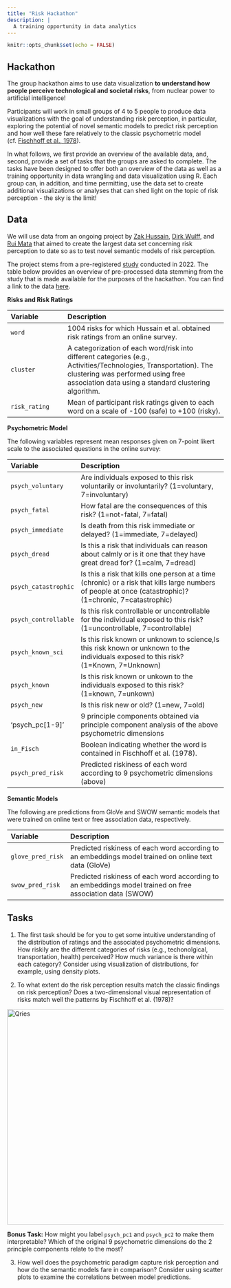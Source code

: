 ```yaml
---
title: "Risk Hackathon"
description: |
  A training opportunity in data analytics
---
```


```r
knitr::opts_chunk$set(echo = FALSE)
```

## Hackathon

The group hackathon aims to use data visualization **to understand how people perceive technological and societal risks**, from nuclear power to artificial intelligence! 

Participants will work in small groups of 4 to 5 people to produce data visualizations with the goal of understanding risk perception, in particular, exploring the potential of novel semantic models to predict risk perception and how well these fare relatively to the classic psychometric model (cf. [Fischhoff et al., 1978](https://link.springer.com/article/10.1007/BF00143739)).

In what follows, we first provide an overview of the available data, and, second, provide a set of tasks that the groups are asked to complete. The tasks have been designed to offer both an overview of the data as well as a training opportunity in data wrangling and data visualization using R. Each group can, in addition, and time permitting, use the data set to create additional visualizations or analyses that can shed light on the topic of risk perception - the sky is the limit!

## Data

We will use data from an ongoing project by [Zak Hussain](https://www.linkedin.com/in/zakir-a-s-hussain/), [Dirk Wulff](https://dwulff.github.io/about/), and [Rui Mata](https://matarui.org) that aimed to create the largest data set concerning risk perception to date so as to test novel semantic models of risk perception. 

The project stems from a pre-registered [study](https://osf.io/6m7xr) conducted in 2022. The table below provides an overview of pre-processed data stemming from the study that is made available for the purposes of the hackathon. You can find a link to the data [here](0_website/data.csv/).

**Risks and Risk Ratings**

| Variable | Description |
|:-------------|:-------------------------------------|
| `word` | 1004 risks for which Hussain et al. obtained risk ratings from an online survey.|
| `cluster` | A categorization of each word/risk into different categories (e.g., Activities/Technologies, Transportation). The clustering was performed using free association data using a standard clustering algorithm. |
| `risk_rating` | Mean of participant risk ratings given to each word on a scale of -100 (safe) to +100 (risky). |

**Psychometric Model**

The following variables represent mean responses given on 7-point likert scale to the associated questions in the online survey:

| Variable | Description |
|:-------------|:-------------------------------------|
| `psych_voluntary` | Are individuals exposed to this risk voluntarily or involuntarily? (1=voluntary, 7=involuntary) |
| `psych_fatal` | How fatal are the consequences of this risk? (1=not-fatal, 7=fatal) |
| `psych_immediate` | Is death from this risk immediate or delayed? (1=immediate, 7=delayed) |
| `psych_dread` | Is this a risk that individuals can reason about calmly or is it one that they have great dread for? (1=calm, 7=dread) |
| `psych_catastrophic` | Is this a risk that kills one person at a time (chronic) or a risk that kills large numbers of people at once (catastrophic)? (1=chronic, 7=catastrophic) |
| `psych_controllable` |  Is this risk controllable or uncontrollable for the individual exposed to this risk? (1=uncontrollable, 7=controllable) |
| `psych_known_sci` | Is this risk known or unknown to science,Is this risk known or unknown to the individuals exposed to this risk? (1=Known, 7=Unknown)|
| `psych_known` | Is this risk known or unkown to the individuals exposed to this risk? (1=known, 7=unkown) |
| `psych_new` | Is this risk new or old? (1=new, 7=old) |
| 'psych_pc[1-9]' | 9 principle components obtained via principle component analysis of the above psychometric dimensions |
| `in_Fisch` | Boolean indicating whether the word is contained in Fischhoff et al. (1978). |
| `psych_pred_risk` | Predicted riskiness of each word according to 9 psychometric dimensions (above) |

**Semantic Models**

The following are predictions from GloVe and SWOW semantic models that were trained on online text or free association data, respectively. 

| Variable | Description |
|:-------------|:-------------------------------------|
| `glove_pred_risk` | Predicted riskiness of each word according to an embeddings model trained on online text data (GloVe) |  
| `swow_pred_risk` | Predicted riskiness of each word according to an embeddings model trained on free association data (SWOW) | 

## Tasks

1. The first task should be for you to get some intuitive understanding of the distribution of ratings and the associated psychometric dimensions. How riskily are the different categories of risks (e.g., techonolgical, transportation, health)  perceived? How much variance is there within each category? Consider using visualization of distributions, for example, using density plots. 

2. To what extent do the risk perception results match the classic findings on risk perception? Does a two-dimensional visual representation of risks match well the patterns by Fischhoff et al. (1978)?

<a href="https://link.springer.com/article/10.1007/BF00143739">
  <img alt="Qries" src="0_website/Fischoff.png"
  width=700" height="500">
</a>

**Bonus Task:** How might you label `psych_pc1` and `psych_pc2` to make them interpretable? Which of the original 9 psychometric dimensions do the 2 principle components relate to the most? 

3. How well does the psychometric paradigm capture risk perception and how do the semantic models fare in comparison? Consider using scatter plots to examine the correlations between model predictions.